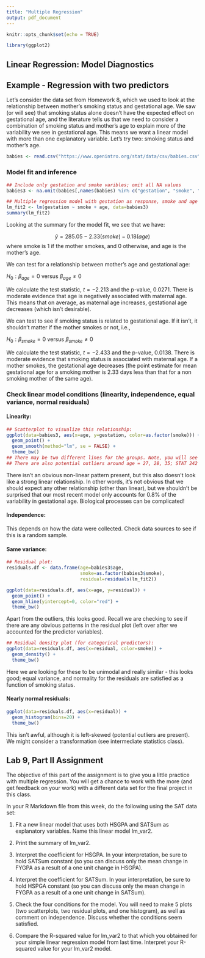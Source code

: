 ---
title: "Multiple Regression"
output: pdf_document
---

```{r setup, include=FALSE}
knitr::opts_chunk$set(echo = TRUE)

library(ggplot2)
```

## Linear Regression: Model Diagnostics

\begin{itemize}
\item Conditions for least squares (linear) regression
\begin{enumerate}
\item \textbf{Linearity. } The data should show a linear trend (linear relationship between x and y). 
\begin{itemize}
\item Check condition using residual plot (see end of Homework 8 for example of how to make dataframe to plot residuals using ggplot)
\end{itemize}
\item \textbf{Nearly normal residuals.} Residuals must be nearly normal
\begin{itemize}
\item Check condition using Q-Q plot or histogram of residuals (see Ch.4 R lab for a refresher)
\end{itemize}
\item \textbf{Constant variability.} The spread of points around the least squares line is roughly constant.
\begin{itemize}
\item Check condition using residual plot
\end{itemize}
\item \textbf{Independent observations.} Observations should be independent of each other (this is all we will work with in this class). Examples of when this is violated include time series data, e.g., daily stock price or daily temperature - in these cases there is an underlying structure to how these observations are related that has to be taken into account. 
\begin{itemize}
\item Check condition using residual plot
\end{itemize}
\item[***] See pg. 319, Figure 8.12 for nice examples of when these conditions are violated.
\end{enumerate}
\end{itemize}

## Example - Regression with two predictors

Let's consider the data set from Homework 8, which we used to look at the relationship between mother's smoking status and gestational age. We saw (or will see) that smoking status alone doesn't have the expected effect on gestational age, and the literature tells us that we need to consider a combination of smoking status and mother's age to explain more of the variability we see in gestational age. This means we want a linear model with more than one explanatory variable. Let's try two: smoking status and mother's age.

```{r}
babies <- read.csv("https://www.openintro.org/stat/data/csv/babies.csv")

```

### Model fit and inference

```{r}
## Include only gestation and smoke varibles; omit all NA values
babies3 <- na.omit(babies[,names(babies) %in% c("gestation", "smoke", "age")])

## Multiple regression model with gestation as response, smoke and age as predictors:
lm_fit2 <- lm(gestation ~ smoke + age, data=babies3)
summary(lm_fit2)
```

Looking at the summary for the model fit, we see that we have:

$$
\hat{y}=285.05 -2.33(smoke) - 0.18(age) 
$$
where smoke is 1 if the mother smokes, and 0 otherwise, and age is the mother's age.

We can test for a relationship between mother's age and gestational age:

$H_0:\beta_{age}=0 \text{ versus } \beta_{age}\neq 0$

We calculate the test statistic, $t=-2.213$ and the p-value, $0.0271$. There is moderate evidence that age is negatively associated with maternal age. This means that on average, as maternal age increases, gestational age decreases (which isn't desirable).

We can test to see if smoking status is related to gestational age. If it isn't, it shouldn't matter if the mother smokes or not, i.e., 

$H_0:\beta_{smoke}=0 \text{ versus } \beta_{smoke}\neq 0$

We calculate the test statistic, $t=-2.433$ and the p-value, $0.0138$. There is moderate evidence that smoking status is associated with maternal age. If a mother smokes, the gestational age decreases (the point estimate for mean gestational age for a smoking mother is 2.33 days less than that for a non smoking mother of the same age).

### Check linear model conditions (linearity, independence, equal variance, normal residuals)

#### Linearity:

```{r}
## Scatterplot to visualize this relationship:
ggplot(data=babies3, aes(x=age, y=gestation, color=as.factor(smoke))) +
  geom_point() + 
  geom_smooth(method="lm", se = FALSE) + 
  theme_bw()
## There may be two different lines for the groups. Note, you will see more of this if you continue on to STAT 242 at some point.
## There are also potential outliers around age = 27, 28, 35; STAT 242 teaches formal methods for identifying potential outliers
```


There isn't an obvious non-linear pattern present, but this also doesn't look like a strong linear relationship. In other words, it's not obvious that we should expect any other relationship (other than linear), but we shouldn't be surprised that our most recent model only accounts for 0.8% of the variability in gestational age. Biological processes can be complicated!

#### Independence:

This depends on how the data were collected. Check data sources to see if this is a random sample.

#### Same variance:

```{r}
## Residual plot:
residuals.df <- data.frame(age=babies3$age,
                           smoke=as.factor(babies3$smoke),
                           residual=residuals(lm_fit2))

ggplot(data=residuals.df, aes(x=age, y=residual)) +
  geom_point() +
  geom_hline(yintercept=0, color="red") +
  theme_bw()
```

Apart from the outliers, this looks good. Recall we are checking to see if there are any obvious patterns in the residual plot (left over after we accounted for the predictor variables). 

```{r}
## Residual density plot (for categorical predictors):
ggplot(data=residuals.df, aes(x=residual, color=smoke)) +
  geom_density() +
  theme_bw()
```

Here we are looking for these to be unimodal and really similar - this looks good; equal variance, and normality for the residuals are satisfied as a function of smoking status.

#### Nearly normal residuals:
```{r}
ggplot(data=residuals.df, aes(x=residual)) +
  geom_histogram(bins=20) + 
  theme_bw()
```

This isn't awful, although it is left-skewed (potential outliers are present). We might consider a transformation (see intermediate statistics class).

## Lab 9, Part II Assignment

The objective of this part of the assignment is to give you a little practice with multiple regression. You will get a chance to work with the more (and get feedback on your work) with a different data set for the final project in this class.

In your R Markdown file from this week, do the following using the SAT data set:

1. Fit a new linear model that uses both HSGPA and SATSum as explanatory variables. Name this linear model lm_var2.

2. Print the summary of lm_var2.

3. Interpret the coefficient for HSGPA. In your interpretation, be sure to hold SATSum constant (so you can discuss only the mean change in FYGPA as a result of a one unit change in HSGPA).

4. Interpret the coefficient for SATSum. In your interpretation, be sure to hold HSPGA constant (so you can discuss only the mean change in FYGPA as a result of a one unit change in SATSum).

5. Check the four conditions for the model. You will need to make 5 plots (two scatterplots, two residual plots, and one histogram), as well as comment on independence. Discuss whether the conditions seem satisfied.

6. Compare the R-squared value for lm_var2 to that which you obtained for your simple linear regression model from last time. Interpret your R-squared value for your lm_var2 model. 
